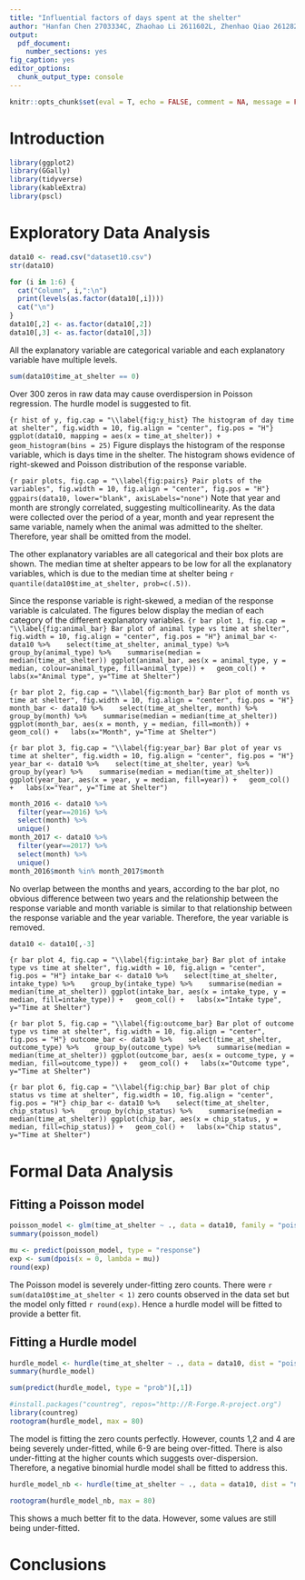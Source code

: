 ---
title: "Influential factors of days spent at the shelter"
author: "Hanfan Chen 2703334C, Zhaohao Li 2611602L, Zhenhao Qiao 2612824Q, Chao Wang 2518608W, RachaelWatson 2195719W"
output:
  pdf_document:
    number_sections: yes
fig_caption: yes
editor_options: 
  chunk_output_type: console
---

```{r, include=FALSE}
knitr::opts_chunk$set(eval = T, echo = FALSE, comment = NA, message = FALSE, warning = FALSE)
```

# Introduction

```{r library}
library(ggplot2)
library(GGally)
library(tidyverse)
library(kableExtra)
library(pscl)
```

# Exploratory Data Analysis
```{r read the data}
data10 <- read.csv("dataset10.csv")
str(data10)
```

```{r}
for (i in 1:6) {
  cat("Column", i,":\n")
  print(levels(as.factor(data10[,i])))
  cat("\n")
}
data10[,2] <- as.factor(data10[,2])
data10[,3] <- as.factor(data10[,3])
```
All the explanatory variable are categorical variable and each explanatory variable have multiple levels.

```{r}
sum(data10$time_at_shelter == 0)
```
Over 300 zeros in raw data may cause overdispersion in Poisson regression. The hurdle model is suggested to fit.

```{r hist of y, fig.cap = "\\label{fig:y_hist} The histogram of day time at shelter", fig.width = 10, fig.align = "center", fig.pos = "H"}
ggplot(data10, mapping = aes(x = time_at_shelter)) + 
  geom_histogram(bins = 25)
```
Figure \ref{fig:y_hist} displays the histogram of the response variable, which is days time in the shelter. The histogram shows evidence of right-skewed and Poisson distribution of the response variable.

```{r pair plots, fig.cap = "\\label{fig:pairs} Pair plots of the variables", fig.width = 10, fig.align = "center", fig.pos = "H"}
ggpairs(data10, lower="blank", axisLabels="none")
```
Note that year and month are strongly correlated, suggesting multicollinearity. As the data were collected over the period of a year, month and year represent the same variable, namely when the animal was admitted to the shelter. Therefore, year shall be omitted from the model.

The other explanatory variables are all categorical and their box plots are shown. The median time at shelter appears to be low for all the explanatory variables, which is due to the median time at shelter being `r quantile(data10$time_at_shelter, prob=c(.5))`.


Since the response variable is right-skewed, a median of the response variable is calculated. The figures below display the median of each category of the different explanatory variables.
```{r bar plot 1, fig.cap = "\\label{fig:animal_bar} Bar plot of animal type vs time at shelter", fig.width = 10, fig.align = "center", fig.pos = "H"}
animal_bar <- data10 %>% 
  select(time_at_shelter, animal_type) %>% 
  group_by(animal_type) %>% 
  summarise(median = median(time_at_shelter))
ggplot(animal_bar, aes(x = animal_type, y = median, colour=animal_type, fill=animal_type)) +
  geom_col() +
  labs(x="Animal type", y="Time at Shelter")
```

```{r bar plot 2, fig.cap = "\\label{fig:month_bar} Bar plot of month vs time at shelter", fig.width = 10, fig.align = "center", fig.pos = "H"}
month_bar <- data10 %>% 
  select(time_at_shelter, month) %>% 
  group_by(month) %>% 
  summarise(median = median(time_at_shelter))
ggplot(month_bar, aes(x = month, y = median, fill=month)) +
  geom_col() +
  labs(x="Month", y="Time at Shelter")
```

```{r bar plot 3, fig.cap = "\\label{fig:year_bar} Bar plot of year vs time at shelter", fig.width = 10, fig.align = "center", fig.pos = "H"}
year_bar <- data10 %>% 
  select(time_at_shelter, year) %>% 
  group_by(year) %>% 
  summarise(median = median(time_at_shelter))
ggplot(year_bar, aes(x = year, y = median, fill=year)) +
  geom_col() +
  labs(x="Year", y="Time at Shelter")
```

```{r}
month_2016 <- data10 %>% 
  filter(year==2016) %>% 
  select(month) %>% 
  unique()
month_2017 <- data10 %>% 
  filter(year==2017) %>% 
  select(month) %>% 
  unique()
month_2016$month %in% month_2017$month
```
No overlap between the months and years, according to the bar plot\ref{fig:year_bar}, no obvious difference between two years and the relationship between the response variable and month variable is similar to that relationship between the response variable and the year variable. Therefore, the year variable is removed.
```{r}
data10 <- data10[,-3]
```

```{r bar plot 4, fig.cap = "\\label{fig:intake_bar} Bar plot of intake type vs time at shelter", fig.width = 10, fig.align = "center", fig.pos = "H"}
intake_bar <- data10 %>% 
  select(time_at_shelter, intake_type) %>% 
  group_by(intake_type) %>% 
  summarise(median = median(time_at_shelter))
ggplot(intake_bar, aes(x = intake_type, y = median, fill=intake_type)) +
  geom_col() +
  labs(x="Intake type", y="Time at Shelter")
```

```{r bar plot 5, fig.cap = "\\label{fig:outcome_bar} Bar plot of outcome type vs time at shelter", fig.width = 10, fig.align = "center", fig.pos = "H"}
outcome_bar <- data10 %>% 
  select(time_at_shelter, outcome_type) %>% 
  group_by(outcome_type) %>% 
  summarise(median = median(time_at_shelter))
ggplot(outcome_bar, aes(x = outcome_type, y = median, fill=outcome_type)) +
  geom_col() +
  labs(x="Outcome type", y="Time at Shelter")
```

```{r bar plot 6, fig.cap = "\\label{fig:chip_bar} Bar plot of chip status vs time at shelter", fig.width = 10, fig.align = "center", fig.pos = "H"}
chip_bar <- data10 %>% 
  select(time_at_shelter, chip_status) %>% 
  group_by(chip_status) %>% 
  summarise(median = median(time_at_shelter))
ggplot(chip_bar, aes(x = chip_status, y = median, fill=chip_status)) +
  geom_col() +
  labs(x="Chip status", y="Time at Shelter")
```

# Formal Data Analysis

## Fitting a Poisson model
```{r Poisson model}
poisson_model <- glm(time_at_shelter ~ ., data = data10, family = "poisson")
summary(poisson_model)
```

```{r predict zeros use Poisson model}
mu <- predict(poisson_model, type = "response")
exp <- sum(dpois(x = 0, lambda = mu))
round(exp)
```

The Poisson model is severely under-fitting zero counts. There were `r sum(data10$time_at_shelter < 1)` zero counts observed in the data set but the model only fitted `r round(exp)`. Hence a hurdle model will be fitted to provide a better fit.

## Fitting a Hurdle model
```{r Hurdle model}
hurdle_model <- hurdle(time_at_shelter ~ ., data = data10, dist = "poisson", zero.dist = "binomial")
summary(hurdle_model)
```

```{r predict zeros use Hurdle model}
sum(predict(hurdle_model, type = "prob")[,1])
```


```{r fit rootogram to check overdispersion}
#install.packages("countreg", repos="http://R-Forge.R-project.org")
library(countreg)
rootogram(hurdle_model, max = 80)
```

The model is fitting the zero counts perfectly. However, counts 1,2 and 4 are being severely under-fitted, while 6-9 are being over-fitted. There is also under-fitting at the higher counts which suggests over-dispersion. Therefore, a negative binomial hurdle model shall be fitted to address this. 

```{r fit neg bin hurdle model}
hurdle_model_nb <- hurdle(time_at_shelter ~ ., data = data10, dist = "negbin")

rootogram(hurdle_model_nb, max = 80)
```

This shows a much better fit to the data. However, some values are still being under-fitted.

# Conclusions {#sec:Conc}






